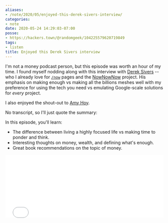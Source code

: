 ```yaml
---
aliases:
- /note/2020/05/enjoyed-this-derek-sivers-interview/
categories:
- note
date: 2020-05-24 14:29:03-07:00
posse:
- https://hackers.town/@randomgeek/104225579620719849
tags:
- listen
title: Enjoyed this Derek Sivers interview
---
```


[derek-sivers]: https://sivers.org
[now-project]: https://nownownow.com/
[my-now]: /now/

I'm not a money podcast person, but this episode was worth an hour of my time.
I found myself nodding along with this interview with [Derek Sivers][derek-sivers] --
who I already love for [`/now`][my-now] pages and the [NowNowNow][now-project] project.
His emphasis on making enough vs making all the billions meshes well with my preference for using the tech
you need vs emulating Google-scale solutions for *every* project.

[amy-hoy]: https://stackingthebricks.com/

I also enjoyed the shout-out to [Amy Hoy][amy-hoy].

No transcript, so I'll just quote the summary:

<Quote
  title="How to be Wealthy Starting at Just $500 per Month with Derek Sivers"
  href="https://blog.runnymede.com/how-to-be-wealthy-starting-at-just-500-per-month-with-derek-sivers">

In this episode, you'll learn:

- The difference between living a highly focused life vs making time to ponder and think.
- Interesting thoughts on money, wealth, and defining what's enough.
- Great book recommendations on the topic of money.

</Quote>

<div style="position: relative; padding-bottom: 200px; height: 0; overflow: hidden;"> <iframe style="position: absolute; top: 0; left: 0; width: 100%; height: 100%; border: 0;" src="//html5-player.libsyn.com/embed/episode/id/14476502/height/90/theme/custom/thumbnail/yes/direction/backward/render-playlist/no/custom-color/008969/" scrolling="no"  allowfullscreen webkitallowfullscreen mozallowfullscreen oallowfullscreen msallowfullscreen></iframe> </div>
